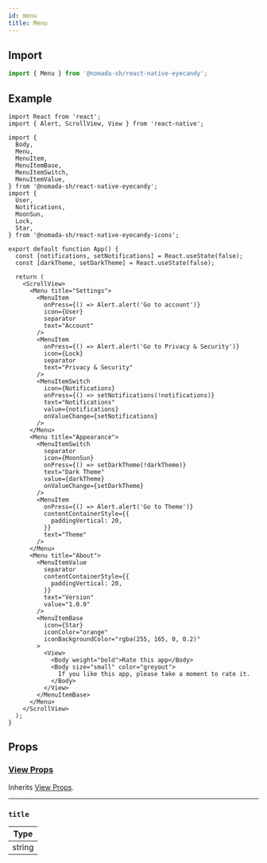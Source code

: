 ```yaml
---
id: menu
title: Menu
---
```


## Import

```jsx
import { Menu } from '@nomada-sh/react-native-eyecandy';
```

## Example

```SnackPlayer name=RN%20Eyecandy%20Menu
import React from 'react';
import { Alert, ScrollView, View } from 'react-native';

import {
  Body,
  Menu,
  MenuItem,
  MenuItemBase,
  MenuItemSwitch,
  MenuItemValue,
} from '@nomada-sh/react-native-eyecandy';
import {
  User,
  Notifications,
  MoonSun,
  Lock,
  Star,
} from '@nomada-sh/react-native-eyecandy-icons';

export default function App() {
  const [notifications, setNotifications] = React.useState(false);
  const [darkTheme, setDarkTheme] = React.useState(false);

  return (
    <ScrollView>
      <Menu title="Settings">
        <MenuItem
          onPress={() => Alert.alert('Go to account')}
          icon={User}
          separator
          text="Account"
        />
        <MenuItem
          onPress={() => Alert.alert('Go to Privacy & Security')}
          icon={Lock}
          separator
          text="Privacy & Security"
        />
        <MenuItemSwitch
          icon={Notifications}
          onPress={() => setNotifications(!notifications)}
          text="Notifications"
          value={notifications}
          onValueChange={setNotifications}
        />
      </Menu>
      <Menu title="Appearance">
        <MenuItemSwitch
          separator
          icon={MoonSun}
          onPress={() => setDarkTheme(!darkTheme)}
          text="Dark Theme"
          value={darkTheme}
          onValueChange={setDarkTheme}
        />
        <MenuItem
          onPress={() => Alert.alert('Go to Theme')}
          contentContainerStyle={{
            paddingVertical: 20,
          }}
          text="Theme"
        />
      </Menu>
      <Menu title="About">
        <MenuItemValue
          separator
          contentContainerStyle={{
            paddingVertical: 20,
          }}
          text="Version"
          value="1.0.0"
        />
        <MenuItemBase
          icon={Star}
          iconColor="orange"
          iconBackgroundColor="rgba(255, 165, 0, 0.2)"
        >
          <View>
            <Body weight="bold">Rate this app</Body>
            <Body size="small" color="greyout">
              If you like this app, please take a moment to rate it.
            </Body>
          </View>
        </MenuItemBase>
      </Menu>
    </ScrollView>
  );
}
```

<!-- ![Menu](../assets/components/menu.gif) -->

## Props

### [View Props](https://reactnative.dev/docs/view#props)

Inherits [View Props](https://reactnative.dev/docs/view#props).

---

### `title`

| Type   |
| ------ |
| string |
